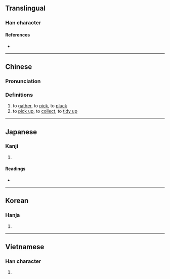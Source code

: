 {{character info/new}}
==Translingual==

===Han character===
{{Han char|rn=64|rad=手|as=07|sn=10|four=57067|canj=QSKR|ids=⿰扌君}}

====References====
* {{Han ref|kx=0433.010|dkj=12125|dj=0782.140|hdz=31887.150|uh=6343|ud=25411|bh=D1B8|bd=53688}}

----

==Chinese==
{{zh-forms|alt=攈,攟,𢹲}}

===Pronunciation===
{{zh-pron
|m=jùn
|c=kwan2
|mc=y
|oc=y
|cat=v
}}

===Definitions===
{{zh-hanzi}}

# to [[gather]], to [[pick]], to [[pluck]]
# to [[pick up]], to [[collect]], to [[tidy up]]

----

==Japanese==

===Kanji===
{{ja-kanji|grade=|rs=手07}}

# {{defn|lang=ja|sort=手07}}

====Readings====
* {{ja-readings|on=[[くん]] (kun)|kun=[[ひろう]] (hirou)}}

----

==Korean==

===Hanja===
{{ko-hanja|hangeul=군|eumhun=|rv=gun|mr=kun|y=kwun}}

# {{defn|lang=ko|sort=手07}}

----

==Vietnamese==

===Han character===
{{vi-hantu|khuân|rs=手07}}

# {{defn|lang=vi|sort=手07}}